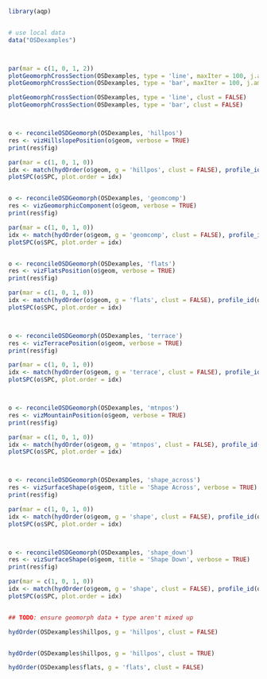 
```r
library(aqp)


# use local data
data("OSDexamples")



par(mar = c(1, 0, 1, 2))
plotGeomorphCrossSection(OSDexamples, type = 'line', maxIter = 100, j.amount = 0.05, verbose = TRUE)
plotGeomorphCrossSection(OSDexamples, type = 'bar', maxIter = 100, j.amount = 0.05, verbose = TRUE)

plotGeomorphCrossSection(OSDexamples, type = 'line', clust = FALSE)
plotGeomorphCrossSection(OSDexamples, type = 'bar', clust = FALSE)



o <- reconcileOSDGeomorph(OSDexamples, 'hillpos')
res <- vizHillslopePosition(o$geom, verbose = TRUE)
print(res$fig)

par(mar = c(1, 0, 1, 0))
idx <- match(hydOrder(o$geom, g = 'hillpos', clust = FALSE), profile_id(o$SPC))
plotSPC(o$SPC, plot.order = idx)


o <- reconcileOSDGeomorph(OSDexamples, 'geomcomp')
res <- vizGeomorphicComponent(o$geom, verbose = TRUE)
print(res$fig)

par(mar = c(1, 0, 1, 0))
idx <- match(hydOrder(o$geom, g = 'geomcomp', clust = FALSE), profile_id(o$SPC))
plotSPC(o$SPC, plot.order = idx)


o <- reconcileOSDGeomorph(OSDexamples, 'flats')
res <- vizFlatsPosition(o$geom, verbose = TRUE)
print(res$fig)

par(mar = c(1, 0, 1, 0))
idx <- match(hydOrder(o$geom, g = 'flats', clust = FALSE), profile_id(o$SPC))
plotSPC(o$SPC, plot.order = idx)



o <- reconcileOSDGeomorph(OSDexamples, 'terrace')
res <- vizTerracePosition(o$geom, verbose = TRUE)
print(res$fig)

par(mar = c(1, 0, 1, 0))
idx <- match(hydOrder(o$geom, g = 'terrace', clust = FALSE), profile_id(o$SPC))
plotSPC(o$SPC, plot.order = idx)



o <- reconcileOSDGeomorph(OSDexamples, 'mtnpos')
res <- vizMountainPosition(o$geom, verbose = TRUE)
print(res$fig)

par(mar = c(1, 0, 1, 0))
idx <- match(hydOrder(o$geom, g = 'mtnpos', clust = FALSE), profile_id(o$SPC))
plotSPC(o$SPC, plot.order = idx)



o <- reconcileOSDGeomorph(OSDexamples, 'shape_across')
res <- vizSurfaceShape(o$geom, title = 'Shape Across', verbose = TRUE)
print(res$fig)

par(mar = c(1, 0, 1, 0))
idx <- match(hydOrder(o$geom, g = 'shape', clust = FALSE), profile_id(o$SPC))
plotSPC(o$SPC, plot.order = idx)



o <- reconcileOSDGeomorph(OSDexamples, 'shape_down')
res <- vizSurfaceShape(o$geom, title = 'Shape Down', verbose = TRUE)
print(res$fig)

par(mar = c(1, 0, 1, 0))
idx <- match(hydOrder(o$geom, g = 'shape', clust = FALSE), profile_id(o$SPC))
plotSPC(o$SPC, plot.order = idx)


## TODO: ensure geomorph data + type aren't mixed up

hydOrder(OSDexamples$hillpos, g = 'hillpos', clust = FALSE)


hydOrder(OSDexamples$hillpos, g = 'hillpos', clust = TRUE)

hydOrder(OSDexamples$flats, g = 'flats', clust = FALSE)


```
